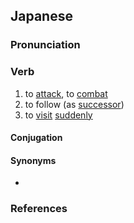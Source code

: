 ==Japanese==
{{ja-kanjitab|おそ|yomi=k}}

===Pronunciation===
{{ja-pron|おそう|acc=2|acc2=0|acc_ref=SMK2}}

===Verb===
{{ja-verb|おそう|type=1|tr=trans}}

# to [[attack]], to [[combat]]
# to follow (as [[successor]])
# to [[visit]] [[suddenly]]

====Conjugation====
{{ja-go-u|おそ}}

====Synonyms====
* {{sense|to attack}} {{ja-r|linkto=攻撃|攻撃する|こうげき する}}

===References===
<references/>